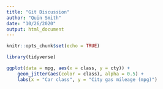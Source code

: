 ```yaml
---
title: "Git Discussion"
author: "Quin Smith"
date: "10/26/2020"
output: html_document
---
```


```r
knitr::opts_chunk$set(echo = TRUE)

library(tidyverse)
```

```r

ggplot(data = mpg, aes(x = class, y = cty)) +
	geom_jitter(aes(color = class), alpha = 0.5) +
	labs(x = "Car class", y = "City gas mileage (mpg)")


```


